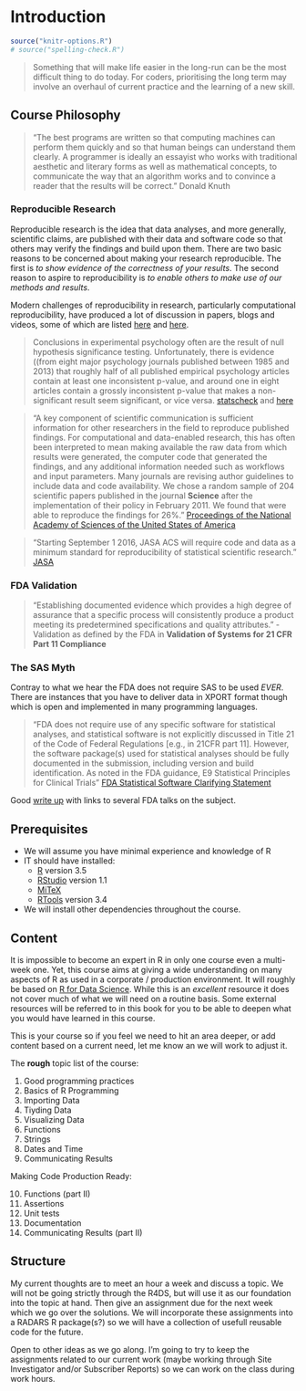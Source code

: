 # Introduction

```r
source("knitr-options.R")
# source("spelling-check.R")
```

> Something that will make life easier in the long-run can be the most difficult thing to do today. For coders, prioritising the long term may involve an overhaul of current practice and the learning of a new skill.


## Course Philosophy

>  "The best programs are written so that computing machines can perform them quickly and so that human beings can understand them clearly. A programmer is ideally an essayist who works with traditional aesthetic and literary forms as well as mathematical concepts, to communicate the way that an algorithm works and to convince a reader that the results will be correct." Donald Knuth


### Reproducible Research

Reproducible research is the idea that data analyses, and more generally, scientific claims, are published with their data and software code so that others may verify the findings and build upon them. There are two basic reasons to be concerned about making your research reproducible. The first is *to show evidence of the correctness of your results*. The second reason to aspire to reproducibility is *to enable others to make use of our methods and results*.  

Modern challenges of reproducibility in research, particularly computational reproducibility, have produced a lot of discussion in papers, blogs and videos, some of which are listed [here](http://ropensci.github.io/reproducibility-guide/sections/references/) and [here](https://reproducibleresearch.net/).


> Conclusions in experimental psychology often are the result of null hypothesis
 significance testing. Unfortunately, there is evidence ((from eight major psychology journals published between 1985 and 2013) that roughly half of all published empirical psychology articles contain at least one inconsistent p-value, and around one in eight articles contain a grossly inconsistent p-value that makes a non-significant result seem significant, or vice versa. [statscheck](https://mbnuijten.com/statcheck/) and [here](http://blog.revolutionanalytics.com/2016/10/statcheck.html)
 

> "A key component of scientific communication is sufficient information for other researchers in the field to reproduce published findings. For computational and data-enabled research, this has often been interpreted to mean making available the raw data from which results were generated, the computer code that generated the findings, and any additional information needed such as workflows and input parameters. Many journals are revising author guidelines to include data and code availability. We chose a random sample of 204 scientific papers published in the journal **Science** after the implementation of their policy in February 2011. We found that were able to reproduce the findings for 26%." [Proceedings of the National Academy of Sciences of the United States of America](http://www.pnas.org/content/115/11/2584)

> "Starting September 1 2016, JASA ACS will require code and data as a minimum standard for reproducibility of statistical scientific research." [JASA](https://magazine.amstat.org/blog/2016/07/01/jasa-reproducible16/)



### FDA Validation

> “Establishing documented evidence which provides a high
degree of assurance that a specific process will consistently produce a product meeting its
predetermined specifications and quality attributes." -Validation as defined by the FDA in **Validation of Systems for 21 CFR Part 11 Compliance**

### The SAS Myth

Contray to what we hear the FDA does not require SAS to be used *EVER*.  There are instances that you have to deliver data in XPORT format though which is open and implemented in many programming languages.

> "FDA does not require use of any specific software for statistical analyses,
and statistical software is not explicitly discussed in Title 21 of the Code of
Federal Regulations [e.g., in 21CFR part 11].  However, the software package(s)
used for statistical analyses should be fully documented in the submission,
including version and build identification.  As noted in the FDA guidance, E9
Statistical Principles for Clinical Trials" [FDA Statistical Software Clarifying Statement](https://www.fda.gov/downloads/forindustry/datastandards/studydatastandards/ucm587506.pdf)


Good [write up](http://blog.revolutionanalytics.com/2017/06/r-fda.html) with links to several FDA talks on the subject.


## Prerequisites

- We will assume you have minimal experience and knowledge of R
- IT should have installed:
    - [R](https://cran.r-project.org/) version 3.5
    - [RStudio](https://www.rstudio.com/products/rstudio/download/#download) version 1.1 
    - [MiTeX](https://miktex.org/)
    - [RTools](https://cran.r-project.org/bin/windows/Rtools/) version 3.4
- We will install other dependencies throughout the course.


## Content

It is impossible to become an expert in R in only one course even a multi-week one. Yet, this course aims at giving a wide understanding on many aspects of R as used in a corporate / production environment. It will roughly be based on [R for Data Science](http://r4ds.had.co.nz).  While this is an *excellent* resource it does not cover much of what we will need on a routine basis.  Some external resources will be referred to in this book for you to be able to deepen what you would have learned in this course.

This is your course so if you feel we need to hit an area deeper, or add content based on a current need, let me know an we will work to adjust it.

The **rough** topic list of the course:

1. Good programming practices
2. Basics of R Programming
3. Importing Data
4. Tiyding Data
5. Visualizing Data
6. Functions
7. Strings
8. Dates and Time
9. Communicating Results

Making Code Production Ready:

10. Functions (part II)
11. Assertions
12. Unit tests
13. Documentation
14. Communicating Results (part II)

## Structure

My current thoughts are to meet an hour a week and discuss a topic.  We will not be going strictly through the R4DS, but will use it as our foundation into the topic at hand. Then give an assignment due for the next week which we go over the solutions.  We will incorporate these assignments into a RADARS R package(s?) so we will have a collection of usefull reusable code for the future.

Open to other ideas as we go along.
I’m going to try to keep the assignments related to our current work (maybe working through Site Investigator and/or Subscriber Reports) so we can work on the class during work hours.


